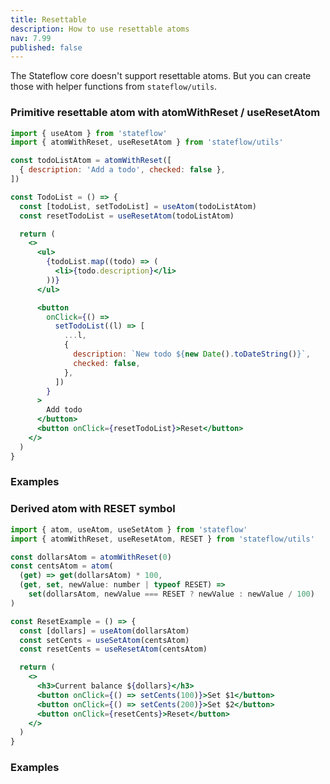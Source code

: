 ```yaml
---
title: Resettable
description: How to use resettable atoms
nav: 7.99
published: false
---
```


The Stateflow core doesn't support resettable atoms.
But you can create those with helper functions from `stateflow/utils`.

### Primitive resettable atom with atomWithReset / useResetAtom

```jsx
import { useAtom } from 'stateflow'
import { atomWithReset, useResetAtom } from 'stateflow/utils'

const todoListAtom = atomWithReset([
  { description: 'Add a todo', checked: false },
])

const TodoList = () => {
  const [todoList, setTodoList] = useAtom(todoListAtom)
  const resetTodoList = useResetAtom(todoListAtom)

  return (
    <>
      <ul>
        {todoList.map((todo) => (
          <li>{todo.description}</li>
        ))}
      </ul>

      <button
        onClick={() =>
          setTodoList((l) => [
            ...l,
            {
              description: `New todo ${new Date().toDateString()}`,
              checked: false,
            },
          ])
        }
      >
        Add todo
      </button>
      <button onClick={resetTodoList}>Reset</button>
    </>
  )
}
```

### Examples

<CodeSandbox id="w91cq" />

### Derived atom with RESET symbol

```jsx
import { atom, useAtom, useSetAtom } from 'stateflow'
import { atomWithReset, useResetAtom, RESET } from 'stateflow/utils'

const dollarsAtom = atomWithReset(0)
const centsAtom = atom(
  (get) => get(dollarsAtom) * 100,
  (get, set, newValue: number | typeof RESET) =>
    set(dollarsAtom, newValue === RESET ? newValue : newValue / 100)
)

const ResetExample = () => {
  const [dollars] = useAtom(dollarsAtom)
  const setCents = useSetAtom(centsAtom)
  const resetCents = useResetAtom(centsAtom)

  return (
    <>
      <h3>Current balance ${dollars}</h3>
      <button onClick={() => setCents(100)}>Set $1</button>
      <button onClick={() => setCents(200)}>Set $2</button>
      <button onClick={resetCents}>Reset</button>
    </>
  )
}
```

### Examples

<CodeSandbox id="41c0s" />
